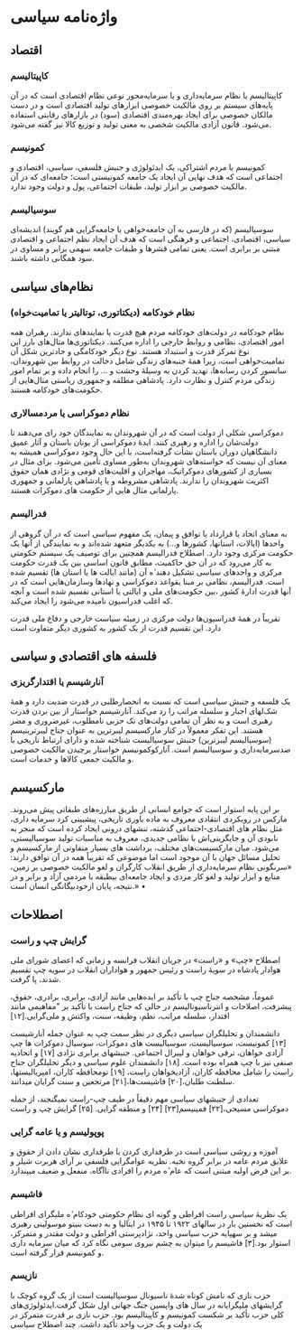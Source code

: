 # واژه‌نامه سیاسی

## اقتصاد

### کاپیتالیسم

کاپیتالیسم یا نظام سرمايه‌داری و یا سرمايه‌محور نوعی نظام اقتصادی است که در آن پایه‌های سیستم بر روی مالکیت خصوصی ابزارهای تولید اقتصادی است و در دست مالکان خصوصی برای ایجاد بهره‌مندی اقتصادی (سود) در بازارهای رقابتی استفاده می‌شود. قانون آزادی مالکیت شخصی به معنی تولید و توزیع کالا نیز گفته می‌شود.

### کمونیسم

کمونیسم یا مردم اشتراکی، یک ایدئولوژی و جنبش فلسفی، سیاسی، اقتصادی و اجتماعی است که هدف نهایی آن ایجاد یک جامعه کمونیستی است؛ جامعه‌ای که در آن مالکیت خصوصی بر ابزار تولید، طبقات اجتماعی، پول و دولت وجود ندارد.

### سوسیالیسم

سوسیالیسم (که در فارسی به آن جامعه‌خواهی یا جامعه‌گرایی هم گویند) اندیشه‌ای سیاسی، اقتصادی، اجتماعی و فرهنگی است که هدف آن ایجاد نظم اجتماعی و اقتصادی مبتنی بر برابری است. یعنی تمامی قشرها و طبقات جامعه سهمی برابر و مساوی در سود همگانی داشته باشند.

## نظام‌های سیاسی

### نظام خودکامه (دیکتاتوری، توتالیتر یا تمامیت‌خواه)

نظام خودکامه در دولت‌های خودکامه مردم هیچ قدرت یا نمایندهای ندارند. رهبران همه امور اقتصادی، نظامی و روابط خارجی را اداره می‌کنند. دیکتاتوری‌ها مثال‌های بارز این نوع تمرکز قدرت و استبداد هستند. نوع دیگر خودکامگی و حادترین شکل آن تمامیت‌خواهی است، زیرا همه‌ٔ جنبه‌های زندگی شامل دخالت در روابط بین شهروندان، سانسور کردن رسانه‌ها، تهدید کردن به وسیلهٔ وحشت و ... را انجام داده و بر تمام امور زندگی مردم کنترل و نظارت دارد. پادشاهی مطلقه و جمهوری ریاستی مثال‌هایی از حکومت‌های خودکامه هستند.

### نظام دموکراسی یا مردمسالاری

دموکراسی شکلی از دولت است که در آن شهروندان به نمایندگان خود رای می‌دهند تا دولت‌شان را اداره و رهبری کنند. ایده‌ٔ دموکراسی از یونان باستان و آثار عمیق دانشگاهیان دوران باستان نشأت گرفته‌است، با این حال وجود دموکراسی همیشه به معنای آن نیست که خواسته‌های شهروندان به‌طور مساوی تأمین می‌شود. برای مثال در بسیاری از کشورهای دموکراتیک، مهاجران و اقلیت‌های قومی و نژادی همان حقوق اکثریت شهروندان را ندارند. پادشاهی مشروطه و یا پادشاهی پارلمانی و جمهوری پارلمانی مثال هایی از حکومت های دموکرات هستند.

### فدرالیسم

به معنای اتحاد یا قرارداد یا توافق و پیمان، یک مفهوم سیاسی است که در آن گروهی از واحدها (ایالات، استانها، کشورها و...) به یکدیگر متعهد شده‌اند و به نمایندگی از آنها یک حکومت مرکزی وجود دارد. اصطلاح فدرالیسم همچنین برای توصیف یک سیستم حکومتی به کار می‌رود که در آن حق حاکمیت، مطابق قانون اساسی بین یک قدرت حکومت مرکزی و واحدهای سیاسی تشکیل دهند ٔه آن (مانند ایالت ها یا استان ها) تقسیم شده است. فدرالیسم، نظامی بر مبنا یقواعد دموکراسی و نهادها وسازمان‌هایی است که در آنها قدرت ادارهٔ کشور ،بین حکومت‌های ملی و ایالتی یا استانی تقسیم شده است و آنچه که اغلب فدراسیون نامیده می‌شود را ایجاد می‌کند.

تقریباً در همه‌ٔ فدراسیون‌ها دولت مرکزی در زمینٔه سیاست خارجی و دفاع ملی قدرت دارد. این تقسیم قدرت از یک کشور به کشوری دیگر متفاوت است

## فلسفه های اقتصادی و سیاسی

### آنارشیسم یا اقتدارگریزی

یک فلسفه و جنبش سیاسی است که نسبت به انحصارطلبی در قدرت ضدیت دارد و همهٔ شک‌لهای اجبار و سلسله مراتب را رد می‌کند. آنارشیسم خواستار از بین بردن قدرت رهبری است و به نظر آن تمامی دولت‌های تک حزبی نامطلوب، غیرضروری و مضر هستند. این تفکر معمولاً در کنار مارکسیسم لیبرترین به عنوان جناح لیبرترینیسم (سوسیالیسم لیبرترین) جنبش سوسیالیست شناخته شده و دارای ارتباط تاریخی با ضدسرمایه‌داری و سوسیالیسم است. آنارکوکمونیسم خواستار برچیدن مالکیت خصوصی و مالکیت جمعی کالاها و خدمات است.

## مارکسیسم

بر این پایه استوار است که جوامع انسانی از طریق مبارزه‌های طبقاتی پیش می‌روند. مارکس در رویکردی انتقادی معروف به ماده باوری تاریخی، پیشبینی کرد سرمایه داری، مثل نظام های اقتصادی-اجتماعی گذشته، تنشهای درونی ایجاد کرده است که منجر به نابودی آن و جایگزینی‌اش با نظامی جدیدی، معروف به مناسبات تولید سوسیالیستی، می‌شود. میان مارکسیست‌های مختلف، برداشت های بسیار متفاوتی از مارکسیسم و تحلیل مسائل جهان با آن موجود است اما موضوعی که تقریباً همه در آن توافق دارند: «سرنگونی نظام سرمایه‌داری از طریق انقلاب کارگران و لغو مالکیت خصوصی بر زمین، منابع و ابزار تولید و لغو کار مزدی و ایجاد جامعه‌ای بیطبقه با مردمی آزاد و برابر و در نتیجه، پایان ازخودبیگانگی انسان است.»
•

## اصطلاحات

### گرایش چپ و راست

اصطلاح «چپ» و «راست» در جریان انقلاب فرانسه و زمانی که اعضای شورای ملی هوادار پادشاه در سویهٔ راست و رئیس جمهور و هواداران انقلاب در سویه چپ تقسیم شدند، پا گرفت.

عموماً، مشخصه جناح چپ با تأکید بر ایده‌هایی مانند آزادی، برابری، برادری، حقوق، پیشرفت، اصلاحات و انترناسیونالیسم در حالی که جناح راست با تأکید بر "مفاهیمی مانند اقتدار، سلسله مراتب، نظم، وظیفه، سنت، واکنش و ملی‌گرایی.[۱۲]

دانشمندان و تحلیلگران سیاسی دیگری در نظر سمت چپ به عنوان جمله آنارشیست [۱۳] کمونیست، سوسیالیست، سوسیالیست های دموکرات، سوسیال دموکرات ها چپ آزادی خواهان، ترقی خواهان و لیبرال اجتماعی. جنبشهای برابری نژادی [۱۷] و اتحادیه صنفی نیز با چپ همراه بوده است. [۱۸] دانشمندان علوم سیاسی و دیگر تحلیلگران جناح راست را شامل محافظه کاران، آزادیخواهان راست، [۱۹] نومحافظه کاران، امپریالیستها، سلطنت طلبان،[۲۰] فاشیست‌ها،[۲۱] مرتجعین و سنت گرایان میدانند.

تعدادی از جنبشهای سیاسی مهم دقیقاً در طیف چپ-راست نمیگنجند، از جمله دموکراسی مسیحی،[۲۲] فمینیسم[۲۳] [۲۴] و منطقه گرایی. [۲۵]
گرایش چپ و راست

### پوپولیسم و یا عامه گرایی

آموزه و روشی سیاسی است در طرفداری کردن یا طرفداری نشان دادن از حقوق و علایق مردم عامه در برابر گروه نخبه. نظریه عوامگرایی فلسفی بر آرای هربرت شیلر و بر این فرض اولیه مبتنی است که عام ٔه مردم را افرادی ناآگاه، منفعل و ضعیف میپندارد.

### فاشیسم

یک نظریهٔ سیاسی راست افراطی و گونه ای نظامِ حکومتی خودکام ٔه ملیگرای افراطی است که نخستین بار در سالهای ۱۹۲۲ تا ۱۹۴۵ در ایتالیا و به دست بنیتو موسولینی رهبری میشد و بر سهپایه حزب سیاسی واحد، نژادپرستی افراطی و دولت مقتدر و متمرکز، استوار بود.[۳] فاشیسم را میتوان به چشم نیروی سومی نگاه کرد که میان سرمایه داری و کمونیسم قرار گرفته است.

### نازیسم

حزب نازی که نامش کوتاه شده‌ٔ ناسیونال سوسیالیست است از یک گروه کوچک با گرایشهای ملیگرایانه در سال های واپسین جنگ جهانی اول شکل گرفت.ایدئولوژی‌های کلی حزب تأکید بر شکست کمونیسم و کاپیتالیسم بود. حزب نازی بر قدرت متمرکز در یک دولت و یک حزب واحد تأکید داشت.
چند اصطلاح سیاسی
